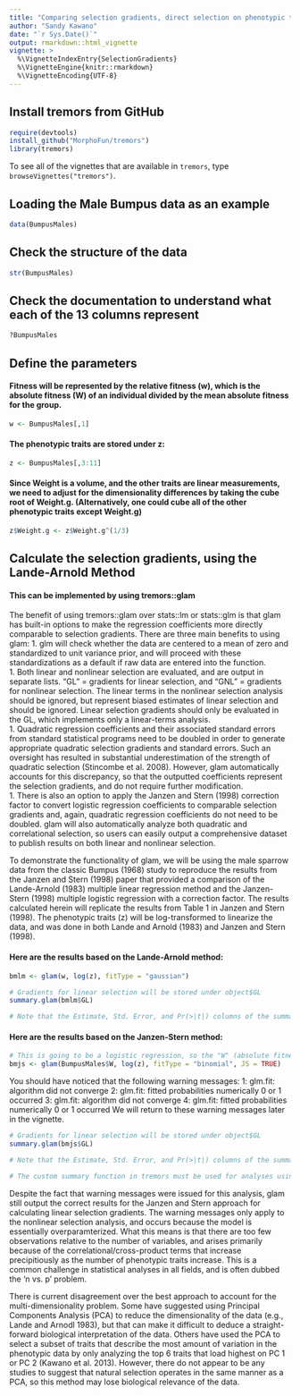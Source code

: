 ```yaml
---
title: "Comparing selection gradients, direct selection on phenotypic traits"
author: "Sandy Kawano"
date: "`r Sys.Date()`"
output: rmarkdown::html_vignette
vignette: >
  %\VignetteIndexEntry{SelectionGradients}
  %\VignetteEngine{knitr::rmarkdown}
  %\VignetteEncoding{UTF-8}
---
```


## Install tremors from GitHub
```r
require(devtools)
install_github("MorphoFun/tremors")
library(tremors)
```

To see all of the vignettes that are available in `tremors`, type `browseVignettes("tremors")`. 

## Loading the Male Bumpus data as an example
```r
data(BumpusMales)
```

## Check the structure of the data
```r
str(BumpusMales)
```

## Check the documentation to understand what each of the 13 columns represent 
```r
?BumpusMales
```

## Define the parameters
#### Fitness will be represented by the relative fitness (w), which is the absolute fitness (W) of an individual divided by the mean absolute fitness for the group.
```r
w <- BumpusMales[,1]
```

#### The phenotypic traits are stored under z:
```r
z <- BumpusMales[,3:11]
```

#### Since Weight is a volume, and the other traits are linear measurements, we need to adjust for the dimensionality differences by taking the cube root of Weight.g. (Alternatively, one could cube all of the other phenotypic traits except Weight.g)
```r
z$Weight.g <- z$Weight.g^(1/3)
```

## Calculate the selection gradients, using the Lande-Arnold Method
#### This can be implemented by using tremors::glam
The benefit of using tremors::glam over stats::lm or stats::glm is that glam has built-in options to make the regression coefficients more directly comparable to selection gradients. There are three main benefits to using glam:
1. glm will check whether the data are centered to a mean of zero and standardized to unit variance prior, and will proceed with these standardizations as a default if raw data are entered into the function.   
1. Both linear and nonlinear selection are evaluated, and are output in separate lists. "GL" = gradients for linear selection, and "GNL" = gradients for nonlinear selection. The linear terms in the nonlinear selection analysis should be ignored, but represent biased estimates of linear selection and should be ignored. Linear selection gradients should only be evaluated in the GL, which implements only a linear-terms analysis.    
1. Quadratic regression coefficients and their associated standard errors from standard statistical programs need to be doubled in order to generate appropriate quadratic selection gradients and standard errors. Such an oversight has resulted in substantial underestimation of the strength of quadratic selection (Stincombe et al. 2008). However, glam automatically accounts for this discrepancy, so that the outputted coefficients represent the selection gradients, and do not require further modification.    
1. There is also an option to apply the Janzen and Stern (1998) correction factor to convert logistic regression coefficients to comparable selection gradients and, again, quadratic regression coefficients do not need to be doubled. glam will also automatically analyze both quadratic and correlational selection, so users can easily output a comprehensive dataset to publish results on both linear and nonlinear selection.       

To demonstrate the functionality of glam, we will be using the male sparrow data from the classic Bumpus (1968) study to reproduce the results from the Janzen and Stern (1998) paper that provided a comparison of the Lande-Arnold (1983) multiple linear regression method and the Janzen-Stern (1998) multiple logistic regression with a correction factor. The results calculated herein will replicate the results from Table 1 in Janzen and Stern (1998). The phenotypic traits (z) will be log-transformed to linearize the data, and was done in both Lande and Arnold (1983) and Janzen and Stern (1998).

#### Here are the results based on the Lande-Arnold method:  
```r
bmlm <- glam(w, log(z), fitType = "gaussian")

# Gradients for linear selection will be stored under object$GL
summary.glam(bmlm$GL)

# Note that the Estimate, Std. Error, and Pr(>|t|) columns of the summary output match the standardized beta (selection gradient), SE, and P columns of Table 1 in Janzen and Stern (1998) for the 'Linear regression analysis'.
```

#### Here are the results based on the Janzen-Stern method:
```r
# This is going to be a logistic regression, so the "W" (absolute fitness) column will be used for the fitness metric, the fitType will then be "binomial", and we're going to set JS = TRUE because we are performing the Janzen and Stern analysis.
bmjs <- glam(BumpusMales$W, log(z), fitType = "binomial", JS = TRUE)

```

You should have noticed that the following warning messages:
1: glm.fit: algorithm did not converge 
2: glm.fit: fitted probabilities numerically 0 or 1 occurred 
3: glm.fit: algorithm did not converge 
4: glm.fit: fitted probabilities numerically 0 or 1 occurred 
We will return to these warning messages later in the vignette. 

```r
# Gradients for linear selection will be stored under object$GL
summary.glam(bmjs$GL)

# Note that the Estimate, Std. Error, and Pr(>|t|) columns of the summary output match the beta avggrad (selection gradient), SE, and P columns of Table 1 in Janzen and Stern (1998) for the 'Logistic regression analysis'.

# The custom summary function in tremors must be used for analyses using the Janzen and Stern method because the base::summary function will not accurately calculate the t-value and, thus, p-values correctly given the transformed coefficients. This is because the Janzen and Stern method only affects the regression coefficients and their associated standard errors, but not the statistical testing. Yet, the summary function will calculate the p-value based on the t-value, which is calculated as a ratio of the regression coefficient to the standard error. 
```

Despite the fact that warning messages were issued for this analysis, glam still output the correct results for the Janzen and Stern approach for calculating linear selection gradients. The warning messages only apply to the nonlinear selection analysis, and occurs because the model is essentially overparamterized. What this means is that there are too few observations relative to the number of variables, and arises primarily because of the correlational/cross-product terms that increase precipitiously as the number of phenotypic traits increase. This is a common challenge in statistical analyses in all fields, and is often dubbed the 'n vs. p' problem.    

There is current disagreement over the best approach to account for the multi-dimensionality problem. Some have suggested using Principal Components Analysis (PCA) to reduce the dimensionality of the data (e.g., Lande and Arnodl 1983), but that can make it difficult to deduce a straight-forward biological interpretation of the data. Others have used the PCA to select a subset of traits that describe the most amount of variation in the phenotypic data by only analyzing the top 6 traits that load highest on PC 1 or PC 2 (Kawano et al. 2013). However, there do not appear to be any studies to suggest that natural selection operates in the same manner as a PCA, so this method may lose biological relevance of the data.  
